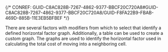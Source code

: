 

{/* CONREF: GUID-C8AC828B-7267-4862-9377-BBCF20C720A8#GUID-C8AC828B-7267-4862-9377-BBCF20C720A8/GUID-F8FA22B9-FBAB-469D-885B-11E3EB5BFBEF  */}

There are several factors with modifiers from which to select that identify a defined horizontal factor graph. Additionally, a table can be used to create a custom graph. The graphs are used to identify the horizontal factor used in calculating the total cost of moving into a neighboring cell.
